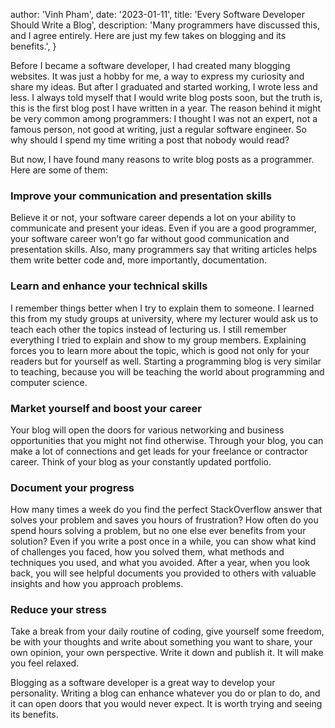 
  author: 'Vinh Pham',
  date: '2023-01-11',
  title: 'Every Software Developer Should Write a Blog',
  description:
  'Many programmers have discussed this, and I agree entirely. Here are just my few takes on blogging and its benefits.',
}


Before I became a software developer, I had created many blogging websites. It was just a hobby for me, a way to express my curiosity and share my ideas. But after I graduated and started working, I wrote less and less. I always told myself that I would write blog posts soon, but the truth is, this is the first blog post I have written in a year. The reason behind it might be very common among programmers: I thought I was not an expert, not a famous person, not good at writing, just a regular software engineer. So why should I spend my time writing a post that nobody would read?

But now, I have found many reasons to write blog posts as a programmer. Here are some of them:

### Improve your communication and presentation skills
Believe it or not, your software career depends a lot on your ability to communicate and present your ideas. Even if you are a good programmer, your software career won’t go far without good communication and presentation skills. Also, many programmers say that writing articles helps them write better code and, more importantly, documentation.

### Learn and enhance your technical skills
I remember things better when I try to explain them to someone. I learned this from my study groups at university, where my lecturer would ask us to teach each other the topics instead of lecturing us. I still remember everything I tried to explain and show to my group members. Explaining forces you to learn more about the topic, which is good not only for your readers but for yourself as well. Starting a programming blog is very similar to teaching, because you will be teaching the world about programming and computer science.

### Market yourself and boost your career
Your blog will open the doors for various networking and business opportunities that you might not find otherwise. Through your blog, you can make a lot of connections and get leads for your freelance or contractor career. Think of your blog as your constantly updated portfolio.

### Document your progress
How many times a week do you find the perfect StackOverflow answer that solves your problem and saves you hours of frustration? How often do you spend hours solving a problem, but no one else ever benefits from your solution? Even if you write a post once in a while, you can show what kind of challenges you faced, how you solved them, what methods and techniques you used, and what you avoided. After a year, when you look back, you will see helpful documents you provided to others with valuable insights and how you approach problems.

### Reduce your stress
Take a break from your daily routine of coding, give yourself some freedom, be with your thoughts and write about something you want to share, your own opinion, your own perspective. Write it down and publish it. It will make you feel relaxed.

Blogging as a software developer is a great way to develop your personality. Writing a blog can enhance whatever you do or plan to do, and it can open doors that you would never expect. It is worth trying and seeing its benefits.